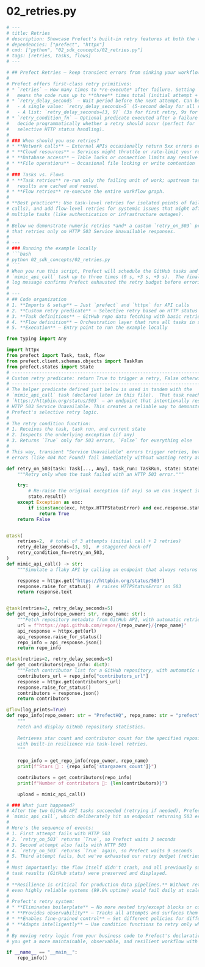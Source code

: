 # 02_retries.py

```python
# ---
# title: Retries
# description: Showcase Prefect's built-in retry features at both the task and flow level, including custom conditions.
# dependencies: ["prefect", "httpx"]
# cmd: ["python", "02_sdk_concepts/02_retries.py"]
# tags: [retries, tasks, flows]
# ---

# ## Prefect Retries – keep transient errors from sinking your workflow 📈
#
# Prefect offers first-class retry primitives:
# * `retries` – How many times to *re-execute* after failure. Setting `retries=2`
#   means the code runs up to **three** times total (initial attempt + 2 retries).
# * `retry_delay_seconds` – Wait period before the next attempt. Can be:
#   - A single value: `retry_delay_seconds=5` (5-second delay for all retries)
#   - A list: `retry_delay_seconds=[3, 9]` (3s for first retry, 9s for second)
# * `retry_condition_fn` – Optional predicate executed after a failure to
#   decide programmatically whether a retry should occur (perfect for
#   selective HTTP status handling).
#
# ### When should you use retries?
# * **Network calls** – External APIs occasionally return 5xx errors or time out
# * **Cloud resources** – Services might throttle or rate-limit your requests
# * **Database access** – Table locks or connection limits may resolve with a pause
# * **File operations** – Occasional file locking or write contention 
#
# ### Tasks vs. Flows
# * **Task retries** re-run only the failing unit of work; upstream task
#   results are cached and reused.
# * **Flow retries** re-execute the entire workflow graph.
#
# **Best practice**: Use task-level retries for isolated points of failure (like API 
# calls), and add flow-level retries for systemic issues that might affect
# multiple tasks (like authentication or infrastructure outages).
#
# Below we demonstrate numeric retries *and* a custom `retry_on_503` predicate
# that retries only on HTTP 503 Service Unavailable responses.
#
# ---
# ### Running the example locally
# ```bash
# python 02_sdk_concepts/02_retries.py
# ```
# When you run this script, Prefect will schedule the GitHub tasks and attempt the
# `mimic_api_call` task up to three times (0 s, +3 s, +9 s).  The final
# log message confirms Prefect exhausted the retry budget before erroring gracefully.
#
# ---
# ## Code organization
# 1. **Imports & setup** – Just `prefect` and `httpx` for API calls
# 2. **Custom retry predicate** – Selective retry based on HTTP status code
# 3. **Task definitions** – GitHub repo data fetching with basic retries
# 4. **Flow definition** – Orchestration layer that runs all tasks in sequence
# 5. **Execution** – Entry point to run the example locally

from typing import Any

import httpx
from prefect import Task, task, flow
from prefect.client.schemas.objects import TaskRun
from prefect.states import State
# ---------------------------------------------------------------------------
# Custom retry predicate: return True to trigger a retry, False otherwise ----
# ---------------------------------------------------------------------------
# The helper predicate defined just below is used in tandem with the
# `mimic_api_call` task (declared later in this file).  That task reaches out to
# `https://httpbin.org/status/503` – an endpoint that intentionally responds with 
# HTTP 503 Service Unavailable. This creates a reliable way to demonstrate 
# Prefect's selective retry logic.
#
# The retry condition function:
# 1. Receives the task, task run, and current state
# 2. Inspects the underlying exception (if any)
# 3. Returns `True` only for 503 errors, `False` for everything else
# 
# This way, transient "Service Unavailable" errors trigger retries, but all other
# errors (like 404 Not Found) fail immediately without wasting retry attempts.

def retry_on_503(task: Task[..., Any], task_run: TaskRun, state: State[Any]) -> bool:
    """Retry only when the task failed with an HTTP 503 error."""

    try:
        # Re-raise the original exception (if any) so we can inspect it
        state.result()
    except Exception as exc:
        if isinstance(exc, httpx.HTTPStatusError) and exc.response.status_code == 503:
            return True
    return False


@task(
    retries=2,  # total of 3 attempts (initial call + 2 retries)
    retry_delay_seconds=[3, 9],  # staggered back-off
    retry_condition_fn=retry_on_503,
)
def mimic_api_call() -> str:
    """Simulate a flaky API by calling an endpoint that always returns HTTP 503."""

    response = httpx.get("https://httpbin.org/status/503")
    response.raise_for_status()  # raises HTTPStatusError on 503
    return response.text


@task(retries=2, retry_delay_seconds=5)
def get_repo_info(repo_owner: str, repo_name: str):
    """Fetch repository metadata from GitHub API, with automatic retries."""
    url = f"https://api.github.com/repos/{repo_owner}/{repo_name}"
    api_response = httpx.get(url)
    api_response.raise_for_status()
    repo_info = api_response.json()
    return repo_info

@task(retries=2, retry_delay_seconds=5)
def get_contributors(repo_info: dict):
    """Fetch contributor list for a GitHub repository, with automatic retries."""
    contributors_url = repo_info["contributors_url"]
    response = httpx.get(contributors_url)
    response.raise_for_status()
    contributors = response.json()
    return contributors

@flow(log_prints=True)
def repo_info(repo_owner: str = "PrefectHQ", repo_name: str = "prefect"):
    """
    Fetch and display GitHub repository statistics.
    
    Retrieves star count and contributor count for the specified repository,
    with built-in resilience via task-level retries.
    """
    
    repo_info = get_repo_info(repo_owner, repo_name)
    print(f"Stars 🌠 : {repo_info['stargazers_count']}")

    contributors = get_contributors(repo_info)
    print(f"Number of contributors 👷: {len(contributors)}")

    upload = mimic_api_call()

# ### What just happened?
# After the two GitHub API tasks succeeded (retrying if needed), Prefect ran
# `mimic_api_call`, which deliberately hit an endpoint returning 503 errors.
# 
# Here's the sequence of events:
# 1. First attempt fails with HTTP 503
# 2. `retry_on_503` returns `True`, so Prefect waits 3 seconds
# 3. Second attempt also fails with HTTP 503
# 4. `retry_on_503` returns `True` again, so Prefect waits 9 seconds
# 5. Third attempt fails, but we've exhausted our retry budget (retries=2)
# 
# Most importantly: the flow itself didn't crash, and all previously successful 
# task results (GitHub stats) were preserved and displayed.
#
# **Resilience is critical for production data pipelines.** Without retries,
# even highly reliable systems (99.9% uptime) would fail daily at scale.
# 
# Prefect's retry system:
# * **Eliminates boilerplate** – No more nested try/except blocks or complex retry loops
# * **Provides observability** – Tracks all attempts and surfaces them in the UI
# * **Enables fine-grained control** – Set different policies for different tasks
# * **Adapts intelligently** – Use condition functions to retry only when appropriate
# 
# By moving retry logic from your business code to Prefect's declarative layer,
# you get a more maintainable, observable, and resilient workflow with less code.

if __name__ == "__main__":
    repo_info()

```

